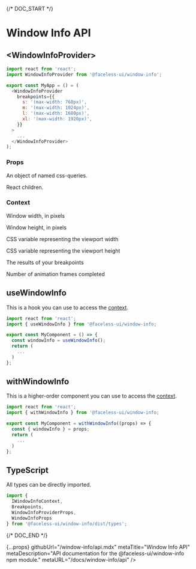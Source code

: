 
{/* DOC_START */}

# Window Info API

## \<WindowInfoProvider\>

```js
import react from 'react';
import WindowInfoProvider from '@faceless-ui/window-info';

export const MyApp = () = (
  <WindowInfoProvider
    breakpoints={{
      s: '(max-width: 768px)',
      m: '(max-width: 1024px)',
      l: '(max-width: 1680px)',
      xl: '(max-width: 1920px)',
    }}
  >
    ...
  </WindowInfoProvider>
);
```

### Props

<PropName
  name="breakpoints"
  type="object"
  required
/>

An object of named css-queries.

<PropName
  name="children"
  type="React.ReactNode"
  required
/>

React children.

### Context

<PropName
  name="width"
  type="number"
  isContextProp
/>

Window width, in pixels

<PropName
  name="height"
  type="number"
  isContextProp
/>

Window height, in pixels

<PropName
  name="--vw"
  type="number"
  isContextProp
/>

CSS variable representing the viewport width

<PropName
  name="--vh"
  type="number"
  isContextProp
/>

CSS variable representing the viewport height

<PropName
  name="breakpoints"
  type="object"
  isContextProp
/>

The results of your breakpoints

<PropName
  name="eventsFired"
  type="number"
  isContextProp
/>

Number of animation frames completed

## useWindowInfo

This is a hook you can use to access the [context](#context).

```js
import react from 'react';
import { useWindowInfo } from '@faceless-ui/window-info;

export const MyComponent = () => {
  const windowInfo = useWindowInfo();
  return (
    ...
  )
};
```

## withWindowInfo

This is a higher-order component you can use to access the [context](#context).

```js
import react from 'react';
import { withWindowInfo } from '@faceless-ui/window-info;

export const MyComponent = withWindowInfo((props) => {
  const { windowInfo } = props;
  return (
    ...
  )
};
```

## TypeScript

All types can be directly imported.

```js
import {
  IWindowInfoContext,
  Breakpoints,
  WindowInfoProviderProps,
  WindowInfoProps
} from '@faceless-ui/window-info/dist/types';
```

{/* DOC_END */}

  {...props}
  githubUrl="/window-info/api.mdx"
  metaTitle="Window Info API"
  metaDescription="API documentation for the @faceless-ui/window-info npm module."
  metaURL="/docs/window-info/api"
/>
